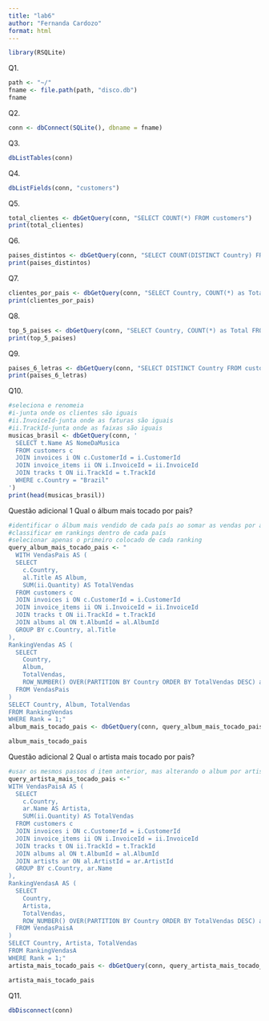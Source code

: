 ---
title: "lab6"
author: "Fernanda Cardozo"
format: html
---
```{r}
library(RSQLite)
```

Q1.
```{r}
path <- "~/"
fname <- file.path(path, "disco.db")
fname
```

Q2.
```{r}
conn <- dbConnect(SQLite(), dbname = fname)
```

Q3.
```{r}
dbListTables(conn)
```

Q4.
```{r}
dbListFields(conn, "customers")
```

Q5.
```{r}
total_clientes <- dbGetQuery(conn, "SELECT COUNT(*) FROM customers")
print(total_clientes)
```

Q6.
```{r}
paises_distintos <- dbGetQuery(conn, "SELECT COUNT(DISTINCT Country) FROM customers")
print(paises_distintos)
```

Q7.
```{r}
clientes_por_pais <- dbGetQuery(conn, "SELECT Country, COUNT(*) as Total FROM customers GROUP BY Country ORDER BY Total DESC")
print(clientes_por_pais)
```

Q8.
```{r}
top_5_paises <- dbGetQuery(conn, "SELECT Country, COUNT(*) as Total FROM customers GROUP BY Country ORDER BY Total DESC LIMIT 5")
print(top_5_paises)
```

Q9.
```{r}
paises_6_letras <- dbGetQuery(conn, "SELECT DISTINCT Country FROM customers WHERE LENGTH(Country) = 6")
print(paises_6_letras)
```

Q10.
```{r}
#seleciona e renomeia
#i-junta onde os clientes são iguais
#ii.InvoiceId-junta onde as faturas são iguais
#ii.TrackId-junta onde as faixas são iguais
musicas_brasil <- dbGetQuery(conn, '
  SELECT t.Name AS NomeDaMusica 
  FROM customers c
  JOIN invoices i ON c.CustomerId = i.CustomerId
  JOIN invoice_items ii ON i.InvoiceId = ii.InvoiceId
  JOIN tracks t ON ii.TrackId = t.TrackId
  WHERE c.Country = "Brazil"
')
print(head(musicas_brasil))
```
Questão adicional 1
Qual o álbum mais tocado por pais?
```{r}
#identificar o álbum mais vendido de cada país ao somar as vendas por álbum
#classificar em rankings dentro de cada país
#selecionar apenas o primeiro colocado de cada ranking
query_album_mais_tocado_pais <- "
  WITH VendasPais AS (
  SELECT
    c.Country,
    al.Title AS Album,
    SUM(ii.Quantity) AS TotalVendas
  FROM customers c
  JOIN invoices i ON c.CustomerId = i.CustomerId
  JOIN invoice_items ii ON i.InvoiceId = ii.InvoiceId
  JOIN tracks t ON ii.TrackId = t.TrackId
  JOIN albums al ON t.AlbumId = al.AlbumId
  GROUP BY c.Country, al.Title
),
RankingVendas AS (
  SELECT
    Country,
    Album,
    TotalVendas,
    ROW_NUMBER() OVER(PARTITION BY Country ORDER BY TotalVendas DESC) as Rank
  FROM VendasPais
)
SELECT Country, Album, TotalVendas
FROM RankingVendas
WHERE Rank = 1;"
album_mais_tocado_pais <- dbGetQuery(conn, query_album_mais_tocado_pais)

album_mais_tocado_pais
```
Questão adicional 2
Qual o artista mais tocado por pais?
```{r}
#usar os mesmos passos d item anterior, mas alterando o album por artista
query_artista_mais_tocado_pais <-"
WITH VendasPaisA AS (
  SELECT
    c.Country,
    ar.Name AS Artista,
    SUM(ii.Quantity) AS TotalVendas
  FROM customers c
  JOIN invoices i ON c.CustomerId = i.CustomerId
  JOIN invoice_items ii ON i.InvoiceId = ii.InvoiceId
  JOIN tracks t ON ii.TrackId = t.TrackId
  JOIN albums al ON t.AlbumId = al.AlbumId
  JOIN artists ar ON al.ArtistId = ar.ArtistId
  GROUP BY c.Country, ar.Name
),
RankingVendasA AS (
  SELECT
    Country,
    Artista,
    TotalVendas,
    ROW_NUMBER() OVER(PARTITION BY Country ORDER BY TotalVendas DESC) as Rank
  FROM VendasPaisA
)
SELECT Country, Artista, TotalVendas
FROM RankingVendasA
WHERE Rank = 1;"
artista_mais_tocado_pais <- dbGetQuery(conn, query_artista_mais_tocado_pais)

artista_mais_tocado_pais
```

Q11.
```{r}
dbDisconnect(conn)
```

